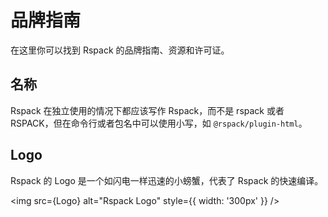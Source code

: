 
# 品牌指南

在这里你可以找到 Rspack 的品牌指南、资源和许可证。

## 名称

Rspack 在独立使用的情况下都应该写作 Rspack，而不是 rspack 或者 RSPACK，但在命令行或者包名中可以使用小写，如 `@rspack/plugin-html`。

## Logo

Rspack 的 Logo 是一个如闪电一样迅速的小螃蟹，代表了 Rspack 的快速编译。

<img src={Logo} alt="Rspack Logo" style={{ width: '300px' }} />
